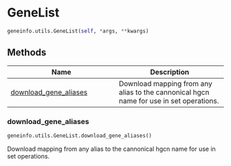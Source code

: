 # GeneList { #geneinfo.utils.GeneList }

```python
geneinfo.utils.GeneList(self, *args, **kwargs)
```



## Methods

| Name | Description |
| --- | --- |
| [download_gene_aliases](#geneinfo.utils.GeneList.download_gene_aliases) | Download mapping from any alias to the cannonical hgcn name for use in set operations. |

### download_gene_aliases { #geneinfo.utils.GeneList.download_gene_aliases }

```python
geneinfo.utils.GeneList.download_gene_aliases()
```

Download mapping from any alias to the cannonical hgcn name for use in set operations.